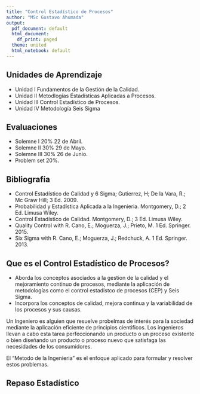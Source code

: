 ```yaml
---
title: "Control Estadístico de Procesos"
author: "MSc Gustavo Ahumada"
output:
  pdf_document: default
  html_document:
    df_print: paged
  theme: united
  html_notebook: default
---
```


## Unidades de Aprendizaje

- Unidad I Fundamentos de la Gestión de la Calidad.
- Unidad II Metodlogías Estadísticas Aplicadas a Procesos.
- Unidad III Control Estadístico de Procesos.
- Unidad IV Metodología Seis Sigma


## Evaluaciones 
- Solemne I $20\%$ 22 de Abril.
- Solemne II $30\%$ 29 de Mayo.
- Solemne III $30\%$ 26 de Junio.
- Problem set $20\%$.

## Bibliografía
- Control Estadístico de Calidad y 6 Sigma; Gutierrez, H; De la Vara, R.; Mc Graw Hill; 3 Ed. 2009.
- Probabilidad y Estadística Aplicada a la Ingenieria. Montgomery, D.; 2 Ed. Limusa Wiley.
- Control Estadístico de Calidad. Montgomery, D.; 3 Ed. Limusa Wiley.
- Quality Control with R. Cano, E.; Moguerza, J.; Prieto, M. 1 Ed. Springer. 2015.
- Six Sigma with R. Cano, E.; Moguerza, J.; Redchuck, A. 1 Ed. Springer. 2013.

<P style="page-break-before: always">
\newpage

## Que es el Control Estadístico de Procesos?

- Aborda los conceptos asociados a la gestion de la calidad y el mejoramiento continuo de procesos, mediante la aplicación de metodologías como el control estadistco de procesos (CEP) y Seis Sigma.
- Incorpora los conceptos de calidad, mejora continua y la variabilidad de los procesos y sus causas.


Un Ingeniero es alguien que resuelve probelmas de interés para la sociedad mediante la aplicación eficiente de principios cientificos. Los ingenieros llevan a cabo esta tarea perfeccionando un producto o un proceso existente o bien diseñando un producto o proceso nuevo que satisfaga las necesidades de los consumidores.

El "Metodo de la Ingenieria" es el enfoque aplicado para formular y resolver estos problemas.


## Repaso Estadístico


